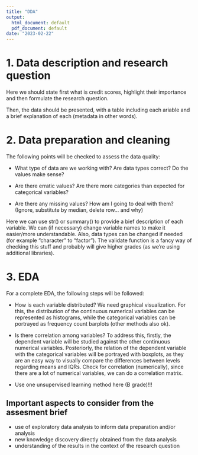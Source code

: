 ---
title: "DDA"
output:
  html_document: default
  pdf_document: default
date: "2023-02-22"
---

# 1. Data description and research question

Here we should state first what is credit scores, highlight their importance and then formulate the research question.

Then, the data should be presented, with a table including each ariable and a brief explanation of each (metadata in other words).

# 2. Data preparation and cleaning 

The following points will be checked to assess the data quality:

- What type of data are we working with? Are data types correct? Do the values make sense?

- Are there erratic values? Are there more categories than expected for categorical variables?

- Are there any missing values? How am I going to deal with them? (Ignore, substitute by median, delete row... and why)

Here we can use str() or summary() to provide a bief description of each variable. We can (if necessary) change variable names to make it easier/more understandable. Also, data types can be changed if needed (for example "character" to "factor"). The validate function is a fancy way of checking this stuff and probably will give higher grades (as we're using additional libraries).

# 3. EDA

For a complete EDA, the following steps will be followed:

- How is each variable distributed? We need graphical visualization. For this, the distribution of the continuous numerical variables can be represented as histograms, while the categorical variables can be portrayed as frequency count barplots (other methods also ok). 

- Is there correlation among variables? To address this, firstly, the dependent variable  will be studied against the other continuous numerical variables. Posteriorly, the relation of the dependent variable with the categorical variables will be portrayed with boxplots, as they are an easy way to visually compare the differences between levels regarding means and IQRs.  Check for correlation (numerically), since there are a lot of numerical variables, we can do a correlation matrix.

- Use one unsupervised learning method here (B grade)!!!

## Important aspects to consider from the assesment brief

-  use of exploratory data analysis to inform data preparation and/or analysis
-  new knowledge discovery directly obtained from the data analysis
-  understanding of the results in the context of the research question
